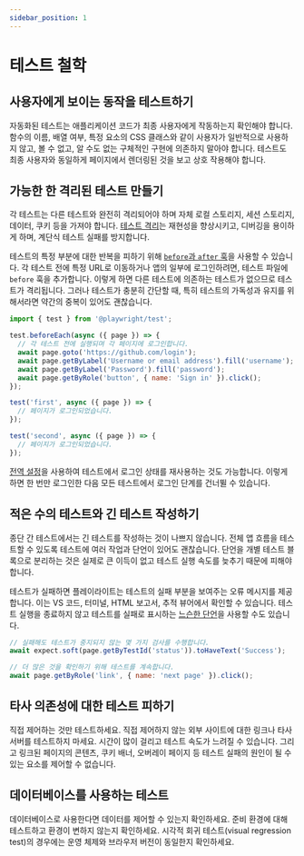 ```yaml
---
sidebar_position: 1
---
```


# 테스트 철학

## 사용자에게 보이는 동작을 테스트하기

자동화된 테스트는 애플리케이션 코드가 최종 사용자에게 작동하는지 확인해야 합니다. 함수의 이름, 배열 여부, 특정 요소의 CSS 클래스와 같이 사용자가 일반적으로 사용하지 않고, 볼 수 없고, 알 수도 없는 구체적인 구현에 의존하지 말아야 합니다. 테스트도 최종 사용자와 동일하게 페이지에서 렌더링된 것을 보고 상호 작용해야 합니다.

## 가능한 한 격리된 테스트 만들기

각 테스트는 다른 테스트와 완전히 격리되어야 하며 자체 로컬 스토리지, 세션 스토리지, 데이터, 쿠키 등을 가져야 합니다. [테스트 격리](https://playwright.dev/docs/browser-contexts)는 재현성을 향상시키고, 디버깅을 용이하게 하며, 계단식 테스트 실패를 방지합니다.

테스트의 특정 부분에 대한 반복을 피하기 위해 [`before`과 `after` 훅](https://playwright.dev/docs/api/class-test)을 사용할 수 있습니다. 각 테스트 전에 특정 URL로 이동하거나 앱의 일부에 로그인하려면, 테스트 파일에 `before` 훅을 추가합니다. 이렇게 하면 다른 테스트에 의존하는 테스트가 없으므로 테스트가 격리됩니다. 그러나 테스트가 충분히 간단할 때, 특히 테스트의 가독성과 유지를 위해서라면 약간의 중복이 있어도 괜찮습니다.

```js
import { test } from '@playwright/test';

test.beforeEach(async ({ page }) => {
  // 각 테스트 전에 실행되며 각 페이지에 로그인합니다.
  await page.goto('https://github.com/login');
  await page.getByLabel('Username or email address').fill('username');
  await page.getByLabel('Password').fill('password');
  await page.getByRole('button', { name: 'Sign in' }).click();
});

test('first', async ({ page }) => {
  // 페이지가 로그인되었습니다.
});

test('second', async ({ page }) => {
  // 페이지가 로그인되었습니다.
});
```

[전역 설정](https://playwright.dev/docs/auth#reuse-signed-in-state)을 사용하여 테스트에서 로그인 상태를 재사용하는 것도 가능합니다. 이렇게 하면 한 번만 로그인한 다음 모든 테스트에서 로그인 단계를 건너뛸 수 있습니다.

## 적은 수의 테스트와 긴 테스트 작성하기

종단 간 테스트에서는 긴 테스트를 작성하는 것이 나쁘지 않습니다. 전체 앱 흐름을 테스트할 수 있도록 테스트에 여러 작업과 단언이 있어도 괜찮습니다. 단언을 개별 테스트 블록으로 분리하는 것은 실제로 큰 이득이 없고 테스트 실행 속도를 늦추기 때문에 피해야 합니다.

테스트가 실패하면 플레이라이트는 테스트의 실패 부분을 보여주는 오류 메시지를 제공합니다. 이는 VS 코드, 터미널, HTML 보고서, 추적 뷰어에서 확인할 수 있습니다. 테스트 실행을 종료하지 않고 테스트를 실패로 표시하는 [느슨한 단언](../test/assertions.md#%EB%8A%90%EC%8A%A8%ED%95%9C-%EB%8B%A8%EC%96%B8)을 사용할 수도 있습니다.

```js
// 실패해도 테스트가 중지되지 않는 몇 가지 검사를 수행합니다.
await expect.soft(page.getByTestId('status')).toHaveText('Success');

// 더 많은 것을 확인하기 위해 테스트를 계속합니다.
await page.getByRole('link', { name: 'next page' }).click();
```

## 타사 의존성에 대한 테스트 피하기

직접 제어하는 것만 테스트하세요. 직접 제어하지 않는 외부 사이트에 대한 링크나 타사 서버를 테스트하지 마세요. 시간이 많이 걸리고 테스트 속도가 느려질 수 있습니다. 그리고 링크된 페이지의 콘텐츠, 쿠키 배너, 오버레이 페이지 등 테스트 실패의 원인이 될 수 있는 요소를 제어할 수 없습니다.

## 데이터베이스를 사용하는 테스트

데이터베이스로 사용한다면 데이터를 제어할 수 있는지 확인하세요. 준비 환경에 대해 테스트하고 환경이 변하지 않는지 확인하세요. 시각적 회귀 테스트(visual regression test)의 경우에는 운영 체제와 브라우저 버전이 동일한지 확인하세요.
